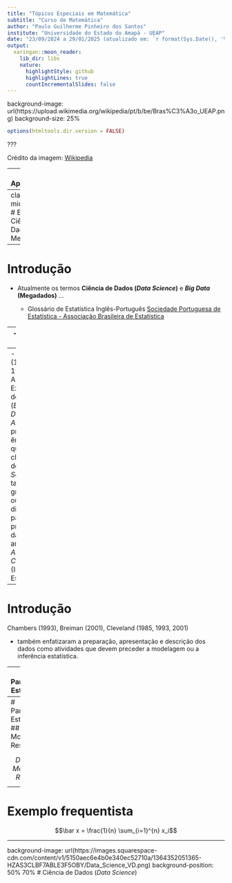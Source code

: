 ```yaml
---
title: "Tópicos Especiais em Matemática"
subtitle: "Curso de Matemática"
author: "Paulo Guilherme Pinheiro dos Santos"
institute: "Universidade do Estado do Amapá - UEAP"
date: "23/09/2024 a 29/01/2025 (atualizado em: `r format(Sys.Date(), '%d/%m/%Y')`)"
output:
  xaringan::moon_reader:
    lib_dir: libs
    nature:
      highlightStyle: github
      highlightLines: true
      countIncrementalSlides: false
---
```


background-image: url(https://upload.wikimedia.org/wikipedia/pt/b/be/Bras%C3%A3o_UEAP.png)
background-size: 25%

```r
options(htmltools.dir.version = FALSE)
```

???

Crédito da imagem: [Wikipedia](https://pt.wikipedia.org)

---
# Apresentações

- Plano de Curso

- Ementa: PPC

- Repositórios
    - Pasta compartilhada:
    
    - Slides: <https://pgpinheiro2.github.io/TopEspMat/TopEspMat.html>

- Grupo: *Whatsapp* ou *Telegram*

- Conhecendo a turma

---
class: inverse, middle, center
# Estatística, Ciência de Dados e Megadados

---
# Introdução

- Atualmente os termos **Ciência de Dados (*Data Science*)** e ***Big Data* (Megadados)** ...

    - Glossário de Estatística Inglês-Português [Sociedade Portuguesa de Estatística - Associação Brasileira de Estatística](https://www.spestatistica.pt/glossario)

--
- 1980: Jeff Wu
    
    - *Statistical Data Science* ou *Data Science* no lugar de *Statistics*.

--
- J. Tukey (1962, 1977): Análise Exploratória de Dados (*Exploratory Data Analysis*).
    - primeiro a dar ênfase ao que se chama hoje de *Data Science*
    - tabelas
    - gráficos
    - e outros dispositivos para análise preliminar de dados
    - antes da *Análise Confirmatória* (Inferência Estatística)


---
# Introdução

Chambers (1993), Breiman (2001), Cleveland (1985, 1993, 2001)

- também enfatizaram a preparação, apresentação e descrição dos dados como atividades que devem preceder a modelagem ou a inferência estatística.

---
# Paradigma Estatístico

## Dado, Modelo e Resíduo

$$ Dado = Modelo + Resíduo $$
```r
dados <- (datasets::cars)
library(ggplot2)
dados |> 
  ggplot(mapping = aes(x = speed, y = dist))+
  geom_point()+
  labs(x = "Velocidade", y = "Distância de parada")
```

---
# Paradigma Estatístico
## Dado, Modelo e Resíduo

$$ Dado = Modelo + Resíduo $$
```r
dados |> 
  ggplot(mapping = aes(x = speed, y = dist))+
  geom_point()+
  labs(x = "Velocidade", y = "Distância de parada")+
  geom_smooth(method = "lm", formula = y ~ x, se = FALSE)
```

---
# Exemplo frequentista
$$\bar x = \frac{1}{n} \sum_{i=1}^{n} x_i$$

---
background-image: url(https://images.squarespace-cdn.com/content/v1/5150aec6e4b0e340ec52710a/1364352051365-HZAS3CLBF7ABLE3F5OBY/Data_Science_VD.png)
background-position: 50% 70%
# Ciência de Dados (*Data Science*)



